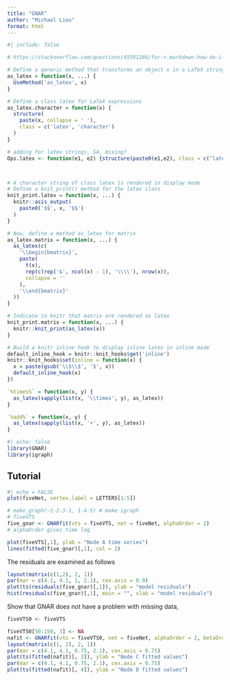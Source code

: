 ```yaml
---
title: "GNAR"
author: "Michael Liou"
format: html
---
```


```r
#| include: false

# https://stackoverflow.com/questions/45591286/for-r-markdown-how-do-i-display-a-matrix-from-r-variable

# Define a generic method that transforms an object x in a LaTeX string
as_latex = function(x, ...) {
  UseMethod('as_latex', x)
}

# Define a class latex for LaTeX expressions
as_latex.character = function(x) {
  structure(
    paste(x, collapse = ' '), 
    class = c('latex', 'character')
  )
}

# adding for latex strings, S4, mixing?
Ops.latex <- function(e1, e2) {structure(paste0(e1,e2), class = c("latex", "character"))}



# A character string of class latex is rendered in display mode
# Define a knit_print() method for the latex class
knit_print.latex = function(x, ...) {
  knitr::asis_output(
    paste0('$$', x, '$$')
  )
} 

# Now, define a method as_latex for matrix
as_latex.matrix = function(x, ...) {
  as_latex(c(
    '\\begin{bmatrix}',
    paste(
      t(x),
      rep(c(rep('&', ncol(x) - 1), '\\\\'), nrow(x)),
      collapse = ''
    ),
    '\\end{bmatrix}'
  ))
}

# Indicate to knitr that matrix are rendered as latex
knit_print.matrix = function(x, ...) {
  knitr::knit_print(as_latex(x))
}

# Build a knitr inline hook to display inline latex in inline mode
default_inline_hook = knitr::knit_hooks$get('inline')
knitr::knit_hooks$set(inline = function(x) {
  x = paste(gsub('\\$\\$', '$', x))
  default_inline_hook(x)
})

`%times%` = function(x, y) {
  as_latex(sapply(list(x, '\\times', y), as_latex))  
}

`%add%` = function(x, y) {
  as_latex(sapply(list(x, '+', y), as_latex))  
}

```

```r
#| echo: false
library(GNAR)
library(igraph)
```

## Tutorial

```r
#| echo = FALSE
plot(fiveNet, vertex.label = LETTERS[1:5])
```

```r
# make_graph(~1-2-3-1, 1-4-5) # make igraph
# fiveVTS
five_gnar <- GNARfit(vts = fiveVTS, net = fiveNet, alphaOrder = 2)
# alphaOrder gives time lag
```


```r
plot(fiveVTS[,1], ylab = "Node A time series")
lines(fitted(five_gnar)[,1], col = 2)
```

The residuals are examined as follows


```r
layout(matrix(c(1,2), 2, 1))
par(mar = c(4.1, 4.1, 1, 2.1), cex.axis = 0.9)
plot(ts(residuals(five_gnar)[,1]), ylab = "model residuals")
hist(residuals(five_gnar)[,1], main = "", xlab = "model residuals")
```


Show that GNAR does not have a problem with missing data,

```r
fiveVTS0 <- fiveVTS

fiveVTS0[50:150, 3] <- NA
nafit <- GNARfit(vts = fiveVTS0, net = fiveNet, alphaOrder = 2, betaOrder = c(1, 1))
layout(matrix(c(1, 2), 2, 1))
par(mar = c(4.1, 4.1, 0.75, 2.1), cex.axis = 0.75)
plot(ts(fitted(nafit)[, 3]), ylab = "Node C fitted values")
par(mar = c(4.1, 4.1, 0.75, 2.1), cex.axis = 0.75)
plot(ts(fitted(nafit)[, 4]), ylab = "Node D fitted values")
```


